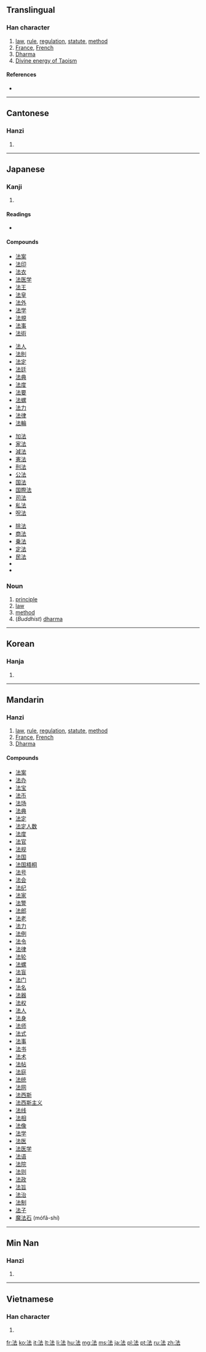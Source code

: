 {{also|灋}}
==Translingual==

===Han character===
{{Han char|rn=85|rad=水|as=05|sn=8|four=3413<sub>1</sub>|canj=水土戈 (EGI)|ids=⿰[[氵]][[去]]}}

# [[law]], [[rule]], [[regulation]], [[statute]], [[method]]
# [[France]], [[French]]
# [[Dharma]]
# [[Divine energy of Taoism]]

====References====
* {{Han ref|kx=0616.110|dkj=17290|dj=1010.020|hdz=31579.040|uh=6CD5|ud=27861|bh=AA6B|bd=43627}}

----

==Cantonese==

===Hanzi===
{{yue-hanzi|jyut=|y=faat3}}

# {{defn|lang=yue|sort=水05}}

----

==Japanese==

===Kanji===
{{ja-kanji|grade=4|rs=水05}}

# {{defn|lang=ja|sort=水05}}

====Readings====
* {{ja-readings|on=[[ほう]] (hō), [[はっ]] (hat), [[ほっ]] (hot)|kun=[[のり]] (nori), [[おきて]] (okite), [[のっとる]] (nottoru)}}

====Compounds====
{{top4}}
* [[法案]]
* [[法印]]
* [[法衣]]
* [[法医学]]
* [[法王]]
* [[法皇]]
* [[法外]]
* [[法学]]
* [[法規]]
* [[法事]]
* [[法術]]
{{mid4}}
* [[法人]]
* [[法則]]
* [[法定]]
* [[法廷]]
* [[法典]]
* [[法度]]
* [[法要]]
* [[法螺]]
* [[法力]]
* [[法律]]
* [[法輪]]
{{mid4}}
* [[加法]]
* [[家法]]
* [[減法]]
* [[憲法]]
* [[刑法]]
* [[公法]]
* [[国法]]
* [[国際法]]
* [[司法]]
* [[私法]]
* [[呪法]]
{{mid4}}
* [[除法]]
* [[商法]]
* [[乗法]]
* [[定法]]
* [[民法]]
* {{term|魔法||magic|tr=まほう, mahō|sc=Jpan|lang=ja}}
* {{term|教法||teaching methods|tr=きょうほう, kyōhō|sc=Jpan|lang=ja}}
{{bottom}}

===Noun===
{{ja-noun|k|hira=ほう|rom=hō}}

# [[principle]]
# [[law]]
# [[method]]
# (''Buddhist'') [[dharma]]

----

==Korean==

===Hanja===
{{ko-hanja|hangeul=[[법]]|eumhun=|rv=beop|mr=pŏp|y=pep}}

# {{defn|lang=ko|sort=水05}}

----

==Mandarin==

===Hanzi===
{{cmn-hanzi|pin=[[fǎ]] ([[fa3]]), [[liǔ]] ([[liu3]]), [[máo]] ([[mao2]])|wg=fa<sup>3</sup>, liu<sup>3</sup>, mao<sup>2</sup>}}

# [[law]], [[rule]], [[regulation]], [[statute]], [[method]]
# [[France]], [[French]]
# [[Dharma]]

====Compounds====
* [[法案]]
* [[法办]]
* [[法宝]]
* [[法币]]
* [[法场]]
* [[法典]]
* [[法定]]
* [[法定人数]]
* [[法度]]
* [[法官]]
* [[法规]]
* [[法国]]
* [[法国梧桐]]
* [[法号]]
* [[法会]]
* [[法纪]]
* [[法家]]
* [[法警]]
* [[法郎]]
* [[法老]]
* [[法力]]
* [[法例]]
* [[法令]]
* [[法律]]
* [[法轮]]
* [[法螺]]
* [[法盲]]
* [[法门]]
* [[法名]]
* [[法器]]
* [[法权]]
* [[法人]]
* [[法身]]
* [[法师]]
* [[法式]]
* [[法事]]
* [[法书]]
* [[法术]]
* [[法帖]]
* [[法庭]]
* [[法统]]
* [[法网]]
* [[法西斯]]
* [[法西斯主义]]
* [[法线]]
* [[法相]]
* [[法像]]
* [[法学]]
* [[法医]]
* [[法医学]]
* [[法语]]
* [[法院]]
* [[法则]]
* [[法政]]
* [[法旨]]
* [[法治]]
* [[法制]]
* [[法子]]
* [[魔法石]] (mófǎ-shí)

----

==Min Nan==

===Hanzi===
{{nan-hanzi|poj=hoat}}

# {{defn|lang=nan}}

----

==Vietnamese==

===Han character===
{{vi-hantu|[[pháp]], [[phấp]], [[phép]], [[phăm]], [[phắp]]|rs=水05}}

# {{defn|lang=vi|sort=水05}}

[[fr:法]]
[[ko:法]]
[[it:法]]
[[lt:法]]
[[li:法]]
[[hu:法]]
[[mg:法]]
[[ms:法]]
[[ja:法]]
[[pl:法]]
[[pt:法]]
[[ru:法]]
[[zh:法]]
